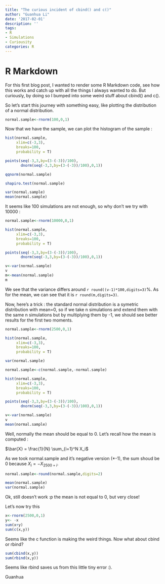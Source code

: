 ```yaml
---
title: "The curious incident of cbind() and c()"
author: "Guanhua Li"
date: '2017-02-01'
description: ''
tags:
- R
- Simulations
- Curiousity
categories: R
---
```


# R Markdown

For this first blog post, I wanted to render some R Markdown code, see how this works and catch up with all the things I always wanted to do. But curiously, by doing so I bumped into some weird stuff about cbind() and c().

So let's start this journey with something easy, like plotting the distribution of a normal distribution.

```r
normal.sample<-rnorm(100,0,1)
```

Now that we have the sample, we can plot the histogram of the sample :

```r
hist(normal.sample,
     xlim=c(-3,3),
     breaks=100,
     probability = T)

points(seq(-3,3,by=(3-(-3))/100),
       dnorm(seq(-3,3,by=(3-(-3))/100),0,1))

qqnorm(normal.sample)

shapiro.test(normal.sample)

var(normal.sample)
mean(normal.sample)
```

It seems like 100 simulations are not enough, so why don't we try with 10000 :

```r

normal.sample<-rnorm(10000,0,1)

hist(normal.sample,
     xlim=c(-3,3),
     breaks=100,
     probability = T)

points(seq(-3,3,by=(3-(-3))/100),
       dnorm(seq(-3,3,by=(3-(-3))/100),0,1))

v<-var(normal.sample)
v
m<-mean(normal.sample)
m
```
We see that the variance differs around `r round((v-1)*100,digits=3)`%. As for the mean, we can see that it is `r round(m,digits=3)`.

Now, here's a trick : the standard normal distribution is a symetric distribution with mean=0, so if we take n simulations and extend them with the same n simulations but by multiplying them by -1, we should see better results for the first two moments.

```r

normal.sample<-rnorm(2500,0,1)

hist(normal.sample,
     xlim=c(-3,3),
     breaks=100,
     probability = T)

var(normal.sample)

normal.sample<-c(normal.sample,-normal.sample)

hist(normal.sample,
     xlim=c(-3,3),
     breaks=100,
     probability = T)

points(seq(-3,3,by=(3-(-3))/100),
       dnorm(seq(-3,3,by=(3-(-3))/100),0,1))

v<-var(normal.sample)
v
mean(normal.sample)
```

Well, normally the mean should be equal to 0. Let's recall how the mean is computed :

$\bar{X} = \frac{1}{N} \sum_{i=1}^N X_i$

As we took normal.sample and it's negative version (*-1), the sum shoud be 0 because $X_i=-X_{2500+i}$.

```r
normal.sample<-round(normal.sample,digits=2)

mean(normal.sample)
var(normal.sample)

```

Ok, still doesn't work :p the mean is not equal to 0, but very close!

Let's now try this 

```r

x<-rnorm(2500,0,1)
y<- -x
sum(x+y)
sum(c(x,y))

```

Seems like the c function is making the weird things.
Now what about cbind or rbind?
```r

sum(cbind(x,y))
sum(rbind(x,y))

```

Seems like rbind saves us from this little tiny error :).

Guanhua